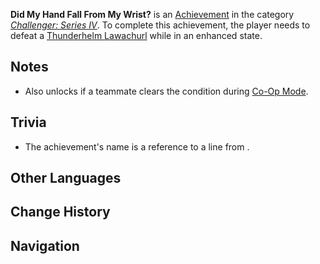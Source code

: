 {{Achievement Infobox
|title        = 
|id           = 82095
|order id     = 2095
|category     = Challenger: Series IV
|description  = Defeat a [[Thunderhelm Lawachurl]] while in an enhanced state.
|requirements = 
|primogems    = 5
|tracking     = 
|topic        = Thunderhelm Lawachurl
}}
'''Did My Hand Fall From My Wrist?''' is an [[Achievement]] in the category ''[[Challenger: Series IV]]''. To complete this achievement, the player needs to defeat a [[Thunderhelm Lawachurl]] while in an enhanced state.

==Notes==
* Also unlocks if a teammate clears the condition during [[Co-Op Mode]].

==Trivia==
* The achievement's name is a reference to a line from ''{{w|Game of Thrones}}''.
<!--
==Video Guides==
{{EVT
|video1   = 
|caption1 = 
}}
-->
==Other Languages==
{{Other Languages
|en      = Did My Hand Fall From My Wrist?
|zhs     = 被命运诅咒的王
|zhs_rm  = Bèi Mìng​yùn Zǔ​zhòu​ de Wáng
|zht     = 被命運詛咒的王
|zht_rm  = Bèi Mìng​yùn Zǔ​zhòu​ de Wáng
|zh_tl   = The King Cursed by Fate
|ja      = 運命に呪われし王
|ja_rm   = Unmei ni Norowareshi Ou
|ja_tl   = 
|ko      = 운명의 저주를 받은 왕
|ko_rm   = 
|ko_tl   = 
|es      = El rey maldito
|es_tl   = The Cursed King
|fr      = Le roi maudit
|fr_tl   = The Cursed King
|ru      = Моя рука отвалилась от запястья?
|ru_tl   = 
|th      = ราชาที่ชะตาต้องคำสาป
|th_rm   = 
|th_tl   = 
|vi      = Vua bị số phận nguyền rủa
|vi_tl   = 
|de      = Der verwunschene König
|de_tl   = The Bewitched King
|id      = Raja yang Dikutuk Takdir
|id_tl   = The King who Cursed by Fate
|pt      = Minha Mão Caiu do Meu Pulso?
|pt_tl   = 
}}

==Change History==
{{Change History|2.0}}
<!--
==References==
{{Reflist}}
-->
==Navigation==
{{Achievement Navbox|Challenger: Series IV}}